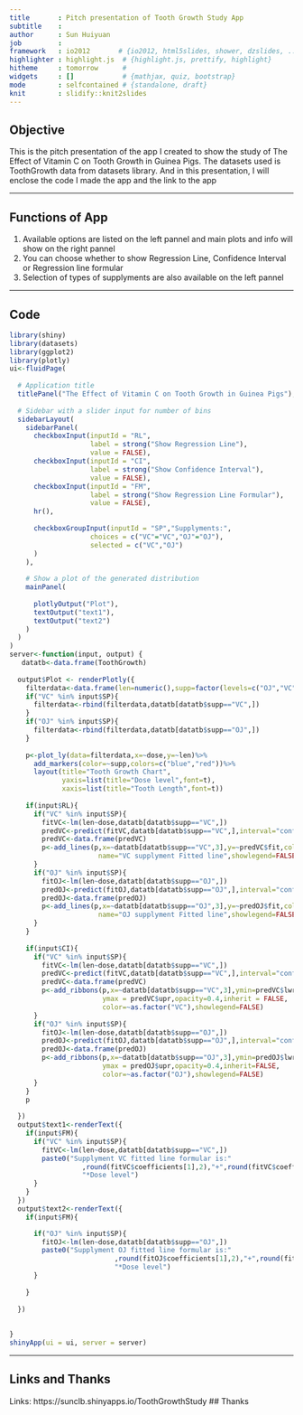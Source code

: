```yaml
---
title       : Pitch presentation of Tooth Growth Study App
subtitle    : 
author      : Sun Huiyuan
job         : 
framework   : io2012       # {io2012, html5slides, shower, dzslides, ...}
highlighter : highlight.js  # {highlight.js, prettify, highlight}
hitheme     : tomorrow      # 
widgets     : []            # {mathjax, quiz, bootstrap}
mode        : selfcontained # {standalone, draft}
knit        : slidify::knit2slides
---
```


## Objective

This is the pitch presentation of the app I created to show the study of The Effect of Vitamin C on Tooth Growth in Guinea Pigs. The datasets used is ToothGrowth data from datasets library. And in this presentation, I will enclose the code I made the app and the link to the app

--- 

## Functions of App

1. Available options are listed on the left pannel and main plots and info will show on the right pannel
2. You can choose whether to show Regression Line, Confidence Interval or Regression line formular
3. Selection of types of supplyments are also available on the left pannel

---

## Code
```r
library(shiny)
library(datasets)
library(ggplot2)
library(plotly)
ui<-fluidPage(
  
  # Application title
  titlePanel("The Effect of Vitamin C on Tooth Growth in Guinea Pigs"),
  
  # Sidebar with a slider input for number of bins 
  sidebarLayout(
    sidebarPanel(
      checkboxInput(inputId = "RL",
                    label = strong("Show Regression Line"),
                    value = FALSE),
      checkboxInput(inputId = "CI",
                    label = strong("Show Confidence Interval"),
                    value = FALSE),
      checkboxInput(inputId = "FM",
                    label = strong("Show Regression Line Formular"),
                    value = FALSE),
      hr(),
   
      checkboxGroupInput(inputId = "SP","Supplyments:",
                    choices = c("VC"="VC","OJ"="OJ"),
                    selected = c("VC","OJ")
      )
    ),
    
    # Show a plot of the generated distribution
    mainPanel(
 
      plotlyOutput("Plot"),
      textOutput("text1"),  
      textOutput("text2") 
    )
  )
)
server<-function(input, output) {
   datatb<-data.frame(ToothGrowth)
 
  output$Plot <- renderPlotly({
    filterdata<-data.frame(len=numeric(),supp=factor(levels=c("OJ","VC")),dose=numeric())
    if("VC" %in% input$SP){
      filterdata<-rbind(filterdata,datatb[datatb$supp=="VC",])
    }
    if("OJ" %in% input$SP){
      filterdata<-rbind(filterdata,datatb[datatb$supp=="OJ",])
    }
    
    p<-plot_ly(data=filterdata,x=~dose,y=~len)%>%
      add_markers(color=~supp,colors=c("blue","red"))%>%
      layout(title="Tooth Growth Chart",
             yaxis=list(title="Dose level",font=t),
             xaxis=list(title="Tooth Length",font=t))
    
    if(input$RL){
      if("VC" %in% input$SP){
        fitVC<-lm(len~dose,datatb[datatb$supp=="VC",])
        predVC<-predict(fitVC,datatb[datatb$supp=="VC",],interval="confidence")
        predVC<-data.frame(predVC)
        p<-add_lines(p,x=~datatb[datatb$supp=="VC",3],y=~predVC$fit,color=~as.factor("VC"),
                      name="VC supplyment Fitted line",showlegend=FALSE)
      }
      if("OJ" %in% input$SP){
        fitOJ<-lm(len~dose,datatb[datatb$supp=="OJ",])
        predOJ<-predict(fitOJ,datatb[datatb$supp=="OJ",],interval="confidence")
        predOJ<-data.frame(predOJ)
        p<-add_lines(p,x=~datatb[datatb$supp=="OJ",3],y=~predOJ$fit,color=~as.factor("OJ"),
                      name="OJ supplyment Fitted line",showlegend=FALSE)
      }
    }
    
    if(input$CI){
      if("VC" %in% input$SP){
        fitVC<-lm(len~dose,datatb[datatb$supp=="VC",])
        predVC<-predict(fitVC,datatb[datatb$supp=="VC",],interval="confidence")
        predVC<-data.frame(predVC)
        p<-add_ribbons(p,x=~datatb[datatb$supp=="VC",3],ymin=predVC$lwr,
                       ymax = predVC$upr,opacity=0.4,inherit = FALSE,
                       color=~as.factor("VC"),showlegend=FALSE)
      }
      if("OJ" %in% input$SP){
        fitOJ<-lm(len~dose,datatb[datatb$supp=="OJ",])
        predOJ<-predict(fitOJ,datatb[datatb$supp=="OJ",],interval="confidence")
        predOJ<-data.frame(predOJ)
        p<-add_ribbons(p,x=~datatb[datatb$supp=="OJ",3],ymin=predOJ$lwr,
                       ymax = predOJ$upr,opacity=0.4,inherit=FALSE,
                       color=~as.factor("OJ"),showlegend=FALSE)
      }
    }
    p
    
  })
  output$text1<-renderText({
    if(input$FM){
      if("VC" %in% input$SP){
        fitVC<-lm(len~dose,datatb[datatb$supp=="VC",])
        paste0("Supplyment VC fitted line formular is:"
                  ,round(fitVC$coefficients[1],2),"+",round(fitVC$coefficients[2],2),
                  "*Dose level")
      }
    }
  })
  output$text2<-renderText({
    if(input$FM){

      if("OJ" %in% input$SP){
        fitOJ<-lm(len~dose,datatb[datatb$supp=="OJ",])
        paste0("Supplyment OJ fitted line formular is:"
                          ,round(fitOJ$coefficients[1],2),"+",round(fitOJ$coefficients[2],2),
                          "*Dose level")
      }
      
    }
    
  })
  
  
}
shinyApp(ui = ui, server = server)
```


---

## Links and Thanks

Links: https://sunclb.shinyapps.io/ToothGrowthStudy
##          Thanks
